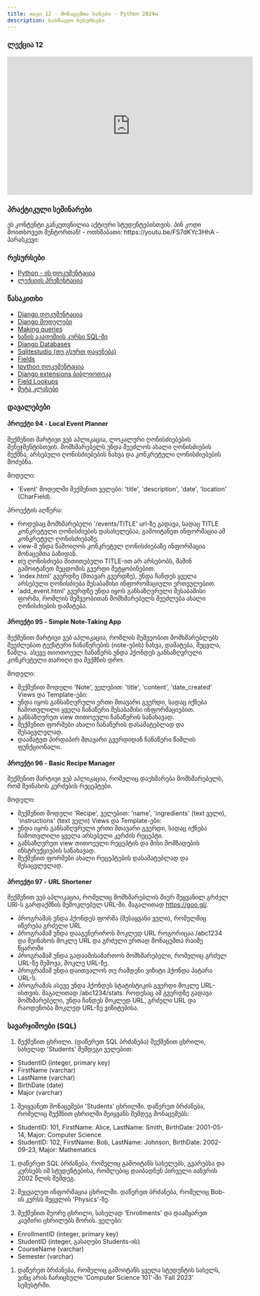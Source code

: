 ```yaml
---
title: თავი 12 - მონაცემთა ბაზები - Python 2024w
description: სასწავლო რესურსები
---
```


### ლექცია 12
<iframe width="560" height="315" src="https://www.youtube.com/embed/lqItrR8PjLI" title="YouTube video player" frameBorder="0" allow="accelerometer; autoplay; clipboard-write; encrypted-media; gyroscope; picture-in-picture; web-share" allowFullScreen></iframe>

### პრაქტიკული სემინარები

<Card>
<PinCodeProtectedContent>
    <Locked>
        ეს კონტენტი განკუთვნილია აქტიური სტუდენტებისთვის.
        პინ კოდი მოითხოვეთ მენტორთან!
    </Locked>
    <Unlocked>
        - ოთხშაბათი: https://youtu.be/FS7dKYc3HhA
        - პარასკევი:
    </Unlocked>
</PinCodeProtectedContent>
</Card>

### რესურსები
- [Python - ის დოკუმენტაცია](https://docs.python.org/3/library/)
- [ლექციის პრეზენტაცია](https://docs.google.com/presentation/d/1a9i8JFdfRI0hzwIoE8WA3QGGw-cg_lW6Z4DRKc0cr04/edit?usp=sharing)

### წასაკითხი
- [Django დოკუმენტაცია](https://docs.djangoproject.com/en/4.2/)
- [Django მოდელები](https://docs.djangoproject.com/en/5.0/topics/db/models/)
- [Making queries](https://docs.djangoproject.com/en/5.0/topics/db/queries/)
- [ხანის აკადემიის კურსი SQL-ში](https://www.khanacademy.org/computing/computer-programming/sql)
- [Django Databases](https://docs.djangoproject.com/en/5.0/ref/databases/)
- [Sqlitestudio (თუ გსურთ დაყენება)](https://sqlitestudio.pl/)
- [Fields](https://docs.djangoproject.com/en/5.0/ref/models/fields/)
- [Ipython დოკუმენტაცია](https://ipython.org/ipython-doc/3/install/install.html)
- [Django extensions ბიბლიოთეკა](https://django-extensions.readthedocs.io/en/latest/)
- [Field Lookups](https://docs.djangoproject.com/en/4.2/ref/models/querysets/#field-lookups)
- [მეტა კლასები](https://docs.djangoproject.com/en/4.2/ref/models/options/)


### დავალებები

#### პროექტი 94 -  Local Event Planner
შექმენით მარტივი ვებ აპლიკაცია, ლოკალური ღონისძიებების მენეჯმენტისთვის. მომხმარებელს უნდა შეეძლოს ახალი ღონისძიების შექმნა, არსებული ღონისძიებების ნახვა და კონკრეტული ღონისძიებების მოძებნა.

მოდელი:
- 'Event' მოდელში შექმენით ველები: 'title', 'description', 'date', 'location' (CharField).

პროექტის აღწერა:
- როდესაც მომხმარებელი '/events/TITLE' url-ზე გადავა, სადაც TITLE კონკრეტული ღონისძიების დასახელებაა, გამოიტანეთ ინფორმაცია ამ კონკრეტულ ღონისძიებაზე.
- view-მ უნდა წამოიღოს კონკრეტულ ღონისძიებაზე ინფორმაცია მონაცემთა ბაზიდან.
- თუ ღონისძიება მითითებული TITLE-ით არ არსებობს, მაშინ გამოიტანეთ შეცდომის გვერდი შეტყობინებით.
- 'index.html' გვერდზე (მთავარ გვერდზე), უნდა ჩანდეს ყველა არსებული ღონისძიება შესაბამისი ინფორომაციული ერთეულებით.
- 'add_event.html' გვერდზე უნდა იყოს განსაზღვრული შესაბამისი ფორმა, რომლის მეშვეობითან მომხმარებელს შეეძლება ახალი ღონისძიების დამატება.



#### პროექტი 95 -  Simple Note-Taking App
შექმენით მარტივი ვებ აპლიკაცია, რომლის მეშვეობით მომხმარებლებს შეეძლებათ ტექსტური ჩანაწერების (note-ების) ნახვა, დამატება, შეცვლა, წაშლა.
ასევე თიოთოეულ ჩანაწერს უნდა ჰქონდეს განსაზღვრული კონკრეტული თარიღი და შექმნის დრო.

მოდელი:
- შექმენით მოდელი 'Note', ველებით: 'title', 'content', 'date_created'
Views და Template-ები:
- უნდა იყოს განსაზღვრული ერთი მთავარი გვერდი, სადაც იქნება ჩამოთვლილი ყველა ჩანაწერი შესაბამისი ინფორმაციებით.
- განსაზღვრეთ view თითოეული ჩანაწერის სანახავად.
- შექმენით ფორმები ახალი ჩანაწერის დასამატებლად და შესაცვლელად.
- დაამატეთ პირდაპირ მთავარი გვერდიდან ჩანაწერი წაშლის ფუნქციონალი.

#### პროექტი 96 - Basic Recipe Manager
შექმენით მარტივი ვებ აპლიკაცია, რომელიც დაეხმარება მომხმარებელს, რომ შეინახოს კერძების რეცეპტები.

მოდელი:
- შექმენით მოდელი 'Recipe', ველებით: 'name', 'ingredients' (text ველი), 'instructions' (text ველი)
Views და Template-ები:
- უნდა იყოს განსაზღვრული ერთი მთავარი გვერდი, სადაც იქნება ჩამოთვლილი ყველა არსებული კერძის რეცეპტი.
- განსაზღვრეთ view თითოეული რეცეპტის და მისი მომზადების ინსტრუქციების სანახავად.
- შექმენით ფორმები ახალი რეცეპტების დასამატებლად და შესაცვლელად.

#### პროექტი 97 - URL Shortener
შექმენით ვებ აპლიკაცია, რომელიც მომხმარებლის მიერ შეყვანილ გრძელ URl-ს გარდაქმნის შემოკლებულ URL-ში.
მაგალითად https://goo.gl/.
- პროგრამას უნდა ჰქონდეს ფორმა (შესაყვანი ველი), რომელშიც იწერება გრძელი URL
- პროგრამამ უნდა დააგენერიროს მოკლედ URL როგორიცაა /abc1234 და შეინახოს მოკლე URL და გრძელი ერთად მონაცემთა რაიმე წყაროში
- პროგრამამ უნდა გადაამისამართოს მომხმარებელი, რომელიც გრძელ URL-ზე შემოვა, მოკლე URL-ზე.
- პროგრამამ უნდა დაითვალოს თუ რამდენი ვიზიტი ჰქონდა პატარა URL-ს.
- პროგრამას ასევე უნდა ჰქონდეს სტატისტიკის გვერდი მოკლე URL-ისთვის. მაგალითად /abc1234/stats.
როდესაც ამ გვერდზე გადავა მომხმარებელი, უნდა ჩანდეს მოკლედ URL, გრძელი URL და რაოდენობა მოკლედ URL-ზე ვიზიტებისა.

### სავარჯიშოები (SQL)

1. შექმენით ცხრილი. (დაწერეთ SQL ბრძანება)
შექმენით ცხრილი, სახელად 'Students' შემდეგი ველებით:
- StudentID (integer, primary key)
- FirstName (varchar)
- LastName (varchar)
- BirthDate (date)
- Major (varchar)

1. შეიყვანეთ მონაცემები 'Students' ცხრილში.
დაწერეთ ბრძანება, რომელიც შექმნით ცხრილში შეიყვანს შემდეგ მონაცემებს:
- StudentID: 101, FirstName: Alice, LastName: Smith, BirthDate: 2001-05-14, Major: Computer Science
- StudentID: 102, FirstName: Bob, LastName: Johnson, BirthDate: 2002-09-23, Major: Mathematics

1. დაწერეთ SQL ბრძანება, რომელიც გამოიტანს სახელებს, გვარებსა და კურსებს იმ სტუდენტებისა, რომლებიც დაიბადნენ პირველი იანვრის 2002 წლის შემდეგ.

1. შეცვალეთ ინფორმაცია ცხრილში. დაწერეთ ბრძანება, რომელიც Bob-ის კურსს შეცვლის 'Physics'-ზე.

1. შექმენით მეორე ცხრილი, სახელად 'Enrollments' და დაამყარეთ კავშირი ცხრილებს შორის.
ველები:
- EnrollmentID (integer, primary key)
- StudentID (integer, გასაღები Students-ის)
- CourseName (varchar)
- Semester (varchar)

1. დაწერეთ ბრძანება, რომელიც გამოიტანს ყველა სტუდენტის სახელს, ვინც არის ჩარიცხული 'Computer Science 101'-ში 'Fall 2023' სემესტრში.
